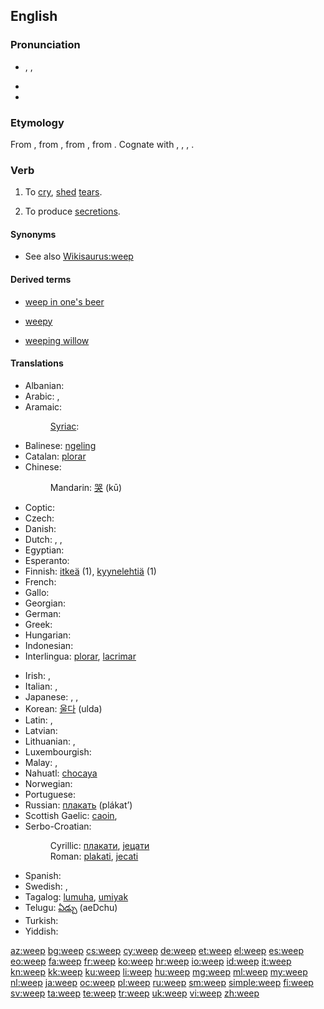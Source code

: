 ==English==

===Pronunciation===
* {{enPR|wēp}}, {{IPA|/wiːp/}}, {{X-SAMPA|/wi:p/}}
* {{audio|en-us-weep.ogg|Audio (US)}}
* {{rhymes|iːp}}

===Etymology===
From {{etyl|enm}} {{term|wepen|lang=enm}}, from {{etyl|ang}} {{term|wepan|wēpan|to weep, complain, bewail, mourn over, deplore|lang=ang}}, from {{etyl|gem-pro}} {{recons|wōpijanan||to weep|lang=gem-pro}}, from {{etyl|ine-pro}} {{recons|wāb-||to call, cry, complain|lang=ine-pro}}. Cognate with {{etyl|sco|-}} {{term|wepe|lang=sco}}, {{term|weip||to weep|lang=sco}}, {{etyl|stq|-}} {{term|wapia||to cry, complain|lang=stq}}, {{etyl|is|-}} {{term|æpa||to yell, shout|lang=is}}.

===Verb===
{{en-verb|weeps|weeping|wept|wept}}

# To [[cry]], [[shed]] [[tear]]s.
# {{medicine|of a|[[wound]] or [[sore]]}} To produce [[secretion]]s.

====Synonyms====
* See also [[Wikisaurus:weep]]

====Derived terms====
{{rel-top3|Terms derived from ''weep''}}
* [[weep in one's beer]]
{{rel-mid3}}
* [[weepy]]
{{rel-mid3}}
* [[weeping willow]]
{{rel-bottom}}

====Translations====
{{trans-top|To cry, shed tears}}
* Albanian: {{t-|sq|qan}}
* Arabic: {{t-|ar|بكى|tr=bákaa}} {{qualifier|perfect}}, {{t-|ar|يبكي|tr=yabkii}} {{qualifier|imperfect}}
* Aramaic:
*: [[Syriac]]: {{tø|syc|ܒܟܐ|tr=bka|sc=Syrc}}
* Balinese: [[ngeling]]
* Catalan: [[plorar]]
* Chinese:
*: Mandarin: [[哭]] (kū)
* Coptic: {{tø|cop|ⲣⲓⲙⲉ|tr=rime|sc=Copt}}
* Czech: {{t-|cs|plakat}}
* Danish: {{t+|da|græde}}
* Dutch: {{t+|nl|huilen}}, {{t+|nl|wenen}}, {{t-|nl|schreien}}
* Egyptian: {{tø|egy|𓂋𓅓𓁿|tr=rm|sc=Egyp}}
* Esperanto: {{t-|eo|larmi}}
* Finnish: [[itkeä]] (1), [[kyynelehtiä]] (1)
* French: {{t+|fr|pleurer}}
* Gallo: {{tø|roa-gal|breur'}}
* Georgian: {{t-|ka|ტირის|sc=Geor|tr=tiris}}
* German: {{t+|de|weinen}}
* Greek: {{t+|el|κλαίω|tr=klaío|sc=Grek}}
* Hungarian: {{t+|hu|sír}}
* Indonesian: {{t+|id|tangis}}
* Interlingua: [[plorar]], [[lacrimar]]
{{trans-mid}}
* Irish: {{t-|ga|caoin}}, {{t-|ga|goil}}
* Italian: {{t+|it|piangere}}, {{t-|it|versare lacrime}}
* Japanese: {{t+|ja|泣く|tr=naku}}, {{t-|ja|すすり泣く|tr=susurinaku}}, {{t-|ja|しくしく泣く|tr=shikushiku naku}}
* Korean: [[울다]] (ulda)
* Latin: {{t-|la|fleo|alt=fleō}}, {{t+|la|lacrimo|alt=lacrimō}}
* Latvian: {{t+|lv|raudāt}}
* Lithuanian: {{t+|lt|verkti}}, {{t-|lt|raudoti}}
* Luxembourgish: {{t+|lb|kräischen}}
* Malay: {{t-|ms|tangis}}, {{t-|ms|menangis}}
* Nahuatl: [[chocaya]]
* Norwegian: {{t+|no|gråte}}
* Portuguese: {{t+|pt|chorar}}
* Russian: [[плакать]] (plákat’)
* Scottish Gaelic: [[caoin#Scottish Gaelic|caoin]], {{t-|gd|guil}}
* Serbo-Croatian:
*: Cyrillic: [[плакати]], [[јецати]]
*: Roman: [[plakati]], [[jecati]]
* Spanish: {{t+|es|llorar}}
* Swedish: {{t+|sv|gråta}}, {{t+|sv|grina}}
* Tagalog: [[lumuha]], [[umiyak]]
* Telugu: [[ఏడ్చు]] (aeDchu)
* Turkish: {{t+|tr|ağlamak}}
* Yiddish: {{t-|yi|ווײנען|tr=veynen|sc=Hebr}}
{{trans-bottom}}

[[az:weep]]
[[bg:weep]]
[[cs:weep]]
[[cy:weep]]
[[de:weep]]
[[et:weep]]
[[el:weep]]
[[es:weep]]
[[eo:weep]]
[[fa:weep]]
[[fr:weep]]
[[ko:weep]]
[[hr:weep]]
[[io:weep]]
[[id:weep]]
[[it:weep]]
[[kn:weep]]
[[kk:weep]]
[[ku:weep]]
[[li:weep]]
[[hu:weep]]
[[mg:weep]]
[[ml:weep]]
[[my:weep]]
[[nl:weep]]
[[ja:weep]]
[[oc:weep]]
[[pl:weep]]
[[ru:weep]]
[[sm:weep]]
[[simple:weep]]
[[fi:weep]]
[[sv:weep]]
[[ta:weep]]
[[te:weep]]
[[tr:weep]]
[[uk:weep]]
[[vi:weep]]
[[zh:weep]]